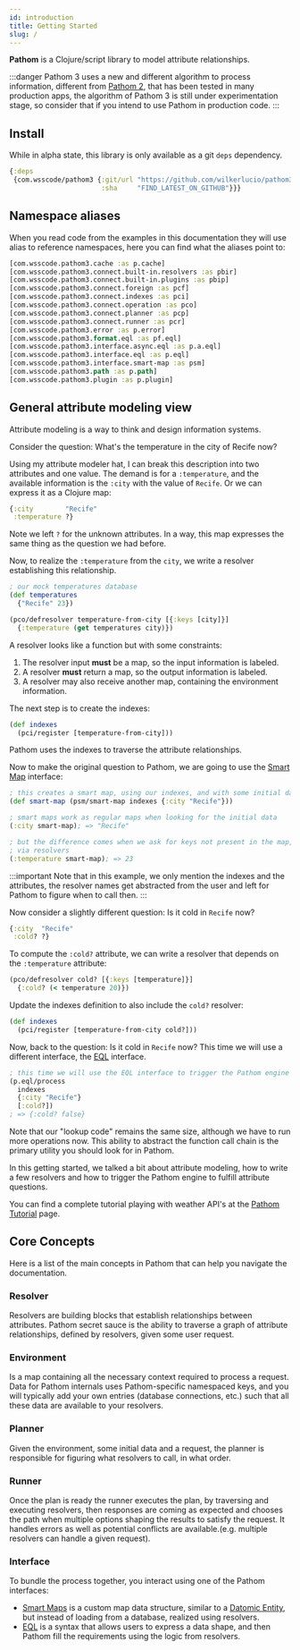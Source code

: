 ```yaml
---
id: introduction
title: Getting Started
slug: /
---
```


**Pathom** is a Clojure/script library to model attribute relationships.

:::danger
Pathom 3 uses a new and different algorithm to process information, different from
[Pathom 2](https://wilkerlucio.github.io/pathom/v2/), that has been tested in many
production apps, the algorithm of Pathom 3 is still under experimentation stage, so
consider that if you intend to use Pathom in production code.
:::

## Install

While in alpha state, this library is only available as a git `deps` dependency.

```clojure
{:deps
 {com.wsscode/pathom3 {:git/url "https://github.com/wilkerlucio/pathom3"
                       :sha     "FIND_LATEST_ON_GITHUB"}}}
```

## Namespace aliases

When you read code from the examples in this documentation they will use alias to reference
namespaces, here you can find what the aliases point to:

```clojure
[com.wsscode.pathom3.cache :as p.cache]
[com.wsscode.pathom3.connect.built-in.resolvers :as pbir]
[com.wsscode.pathom3.connect.built-in.plugins :as pbip]
[com.wsscode.pathom3.connect.foreign :as pcf]
[com.wsscode.pathom3.connect.indexes :as pci]
[com.wsscode.pathom3.connect.operation :as pco]
[com.wsscode.pathom3.connect.planner :as pcp]
[com.wsscode.pathom3.connect.runner :as pcr]
[com.wsscode.pathom3.error :as p.error]
[com.wsscode.pathom3.format.eql :as pf.eql]
[com.wsscode.pathom3.interface.async.eql :as p.a.eql]
[com.wsscode.pathom3.interface.eql :as p.eql]
[com.wsscode.pathom3.interface.smart-map :as psm]
[com.wsscode.pathom3.path :as p.path]
[com.wsscode.pathom3.plugin :as p.plugin]
```

## General attribute modeling view

Attribute modeling is a way to think and design information systems.

Consider the question: What's the temperature in the city of Recife now?

Using my attribute modeler hat, I can break this description into two attributes and one
value. The demand is for a `:temperature`, and the available information is the
`:city` with the value of `Recife`. Or we can express it as a Clojure map:

```clojure
{:city        "Recife"
 :temperature ?}
```

Note we left `?` for the unknown attributes. In a way, this map expresses the same thing
as the question we had before.

Now, to realize the `:temperature` from the `city`, we write a resolver
establishing this relationship.

```clojure
; our mock temperatures database
(def temperatures
  {"Recife" 23})

(pco/defresolver temperature-from-city [{:keys [city]}]
  {:temperature (get temperatures city)})
```

A resolver looks like a function but with some constraints:

1. The resolver input **must** be a map, so the input information is labeled.
2. A resolver **must** return a map, so the output information is labeled.
3. A resolver may also receive another map, containing the environment information.

The next step is to create the indexes:

```clojure
(def indexes
  (pci/register [temperature-from-city]))
```

Pathom uses the indexes to traverse the attribute relationships.

Now to make the original question to Pathom, we are going to use the [Smart Map](smart-maps.mdx) interface:

```clojure
; this creates a smart map, using our indexes, and with some initial data
(def smart-map (psm/smart-map indexes {:city "Recife"}))

; smart maps work as regular maps when looking for the initial data
(:city smart-map); => "Recife"

; but the difference comes when we ask for keys not present in the map, but reachable
; via resolvers
(:temperature smart-map); => 23
```

:::important
Note that in this example, we only mention the indexes and the attributes, the resolver
names get abstracted from the user and left for Pathom to figure when to call then.
:::

Now consider a slightly different question: Is it cold in `Recife` now?

```clojure
{:city  "Recife"
 :cold? ?}
```

To compute the `:cold?` attribute, we can write a resolver that depends on the `:temperature`
attribute:

```clojure
(pco/defresolver cold? [{:keys [temperature]}]
  {:cold? (< temperature 20)})
```

Update the indexes definition to also include the `cold?` resolver:

```clojure
(def indexes
  (pci/register [temperature-from-city cold?]))
```

Now, back to the question: Is it cold in `Recife` now? This time we will use a different
interface, the [EQL](eql.mdx) interface.

```clojure
; this time we will use the EQL interface to trigger the Pathom engine
(p.eql/process
  indexes
  {:city "Recife"}
  [:cold?])
; => {:cold? false}
```

Note that our "lookup code" remains the same size, although we have to run more operations
now. This ability to abstract the function call chain is the primary utility you should
look for in Pathom.

In this getting started, we talked a bit about attribute modeling, how to write a few
resolvers and how to trigger the Pathom engine to fulfill attribute questions.

You can find a complete tutorial playing with weather API's at the [Pathom Tutorial](tutorial.mdx)
page.

## Core Concepts

Here is a list of the main concepts in Pathom that can help you navigate the
documentation.

### Resolver

Resolvers are building blocks that establish relationships between attributes. Pathom
secret sauce is the ability to traverse a graph of attribute relationships, defined by
resolvers, given some user request.

### Environment

Is a map containing all the necessary context required to process a request. Data for
Pathom internals uses Pathom-specific namespaced keys, and you will typically add your
own entries (database connections, etc.) such that all these data are available to your
resolvers.

### Planner

Given the environment, some initial data and a request, the planner is responsible for
figuring what resolvers to call, in what order.

### Runner

Once the plan is ready the runner executes the plan, by traversing and executing resolvers,
then responses are coming as expected and chooses the path when multiple options
shaping the results to satisfy the request. It handles errors as well as potential conflicts
are available.(e.g. multiple resolvers can handle a given request).

### Interface

To bundle the process together, you interact using one of the Pathom interfaces:

- [Smart Maps](smart-maps.mdx) is a custom map data structure, similar to a [Datomic Entity](https://docs.datomic.com/on-prem/entities.html), but instead
of loading from a database, realized using resolvers.
- [EQL](eql.mdx) is a syntax that allows users to express a data shape, and then Pathom
fill the requirements using the logic from resolvers.
